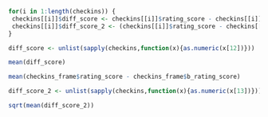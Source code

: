 
```{r}
for(i in 1:length(checkins)) {
 checkins[[i]]$diff_score <- checkins[[i]]$rating_score - checkins[[i]]$beer$rating_score
 checkins[[i]]$diff_score_2 <- (checkins[[i]]$rating_score - checkins[[i]]$beer$rating_score)^2
}
```

```{r}
diff_score <- unlist(sapply(checkins,function(x){as.numeric(x[12])}))

mean(diff_score)

mean(checkins_frame$rating_score - checkins_frame$b_rating_score)
```

```{r}
diff_score_2 <- unlist(sapply(checkins,function(x){as.numeric(x[13])}))

sqrt(mean(diff_score_2))
```

